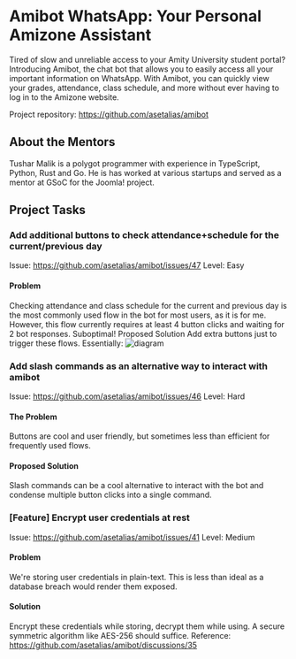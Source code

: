 # **Amibot WhatsApp: Your Personal Amizone Assistant**

Tired of slow and unreliable access to your Amity University student portal? Introducing Amibot, the chat bot that allows you to easily access all your important information on WhatsApp. With Amibot, you can quickly view your grades, attendance, class schedule, and more without ever having to log in to the Amizone website.

Project repository: https://github.com/asetalias/amibot

## About the Mentors

Tushar Malik is a polygot programmer with experience in TypeScript, Python, Rust and Go. He is has worked at various startups and served as a mentor at GSoC for the Joomla! project.

## Project Tasks

### Add additional buttons to check attendance+schedule for the current/previous day
Issue: https://github.com/asetalias/amibot/issues/47
Level: Easy
#### Problem
Checking attendance and class schedule for the current and previous day is the most commonly used flow in the bot for most users, as it is for me. However, this flow currently requires at least 4 button clicks and waiting for 2 bot responses. Suboptimal!
Proposed Solution
Add extra buttons just to trigger these flows. Essentially:
![diagram](https://user-images.githubusercontent.com/72784348/261934128-a47db851-350e-4862-aec7-c3557c7486ee.png)

### Add slash commands as an alternative way to interact with amibot
Issue: https://github.com/asetalias/amibot/issues/46
Level: Hard
#### The Problem
Buttons are cool and user friendly, but sometimes less than efficient for frequently used flows.
#### Proposed Solution
Slash commands can be a cool alternative to interact with the bot and condense multiple button clicks into a single command.

### [Feature] Encrypt user credentials at rest
Issue: https://github.com/asetalias/amibot/issues/41
Level: Medium
#### Problem
We're storing user credentials in plain-text. This is less than ideal as a database breach would render them exposed.
#### Solution
Encrypt these credentials while storing, decrypt them while using. A secure symmetric algorithm like AES-256 should suffice.
Reference: https://github.com/asetalias/amibot/discussions/35

